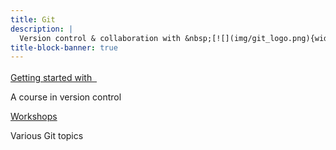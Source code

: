 ```yaml
---
title: Git
description: |
  Version control & collaboration with &nbsp;[![](img/git_logo.png){width="1.3em" fig-alt="noshadow"}](https://git-scm.com/)
title-block-banner: true
---
```


:::{layout="[5, 5]"}

:::{.card2 .mb-3}

:::{.card-body2}

[Getting started with &nbsp;![](img/git_logo.png){width="1.2em" fig-alt="noshadow"}](top_intro.qmd){.card-title2 .stretched-link}

[A course in version control]{.text-muted}

:::

:::

:::{.card3 .mb-3}

:::{.card-body2}

[Workshops](practice_repo/search.qmd){.card-title2 .stretched-link}

[Various Git topics]{.text-muted}

:::

:::

::::
